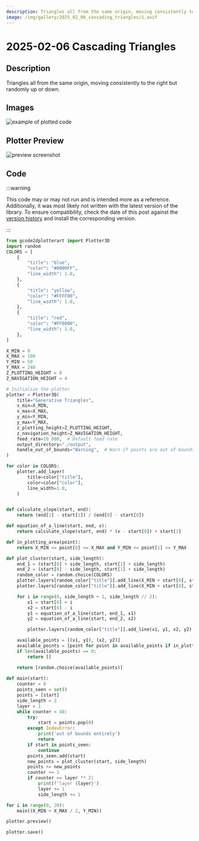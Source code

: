 ```yaml
---
description: Triangles all from the same origin, moving consistently to the right but randomly up or down.
image: /img/gallery/2025_02_06_cascading_triangles/1.avif
---
```


# 2025-02-06 Cascading Triangles

## Description

Triangles all from the same origin, moving consistently to the right but randomly up or down.

## Images

![example of plotted code](/img/gallery/2025_02_06_cascading_triangles/1.avif)

## Plotter Preview

![preview screenshot](/img/gallery/2025_02_06_cascading_triangles/preview.png)


## Code

:::warning

This code may or may not run and is intended more as a reference. Additionally, it was most likely not written with the latest version of the library. To ensure compatibility, check the date of this post against the [version history](https://pypi.org/project/gcode2dplotterart/#history) and install the corresponding version.

:::

```python
from gcode2dplotterart import Plotter3D
import random
COLORS = [
    {
        "title": "blue",
        "color": "#0000FF",
        "line_width": 1.0,
    },
    {
        "title": "yellow",
        "color": "#FFFF00",
        "line_width": 1.0,
    },
    {
        "title": "red",
        "color": "#FF0000",
        "line_width": 1.0,
    },
]

X_MIN = 0
X_MAX = 180
Y_MIN = 50
Y_MAX = 240
Z_PLOTTING_HEIGHT = 0
Z_NAVIGATION_HEIGHT = 4

# Initialize the plotter
plotter = Plotter3D(
    title="Generative Triangles",
    x_min=X_MIN,
    x_max=X_MAX,
    y_min=Y_MIN,
    y_max=Y_MAX,
    z_plotting_height=Z_PLOTTING_HEIGHT,
    z_navigation_height=Z_NAVIGATION_HEIGHT,
    feed_rate=10_000,  # Default feed rate
    output_directory="./output",
    handle_out_of_bounds="Warning",  # Warn if points are out of bounds
)

for color in COLORS:
    plotter.add_layer(
        title=color["title"],
        color=color["color"],
        line_width=1.0,
    )


def calculate_slope(start, end):
    return (end[1] - start[1]) / (end[0] - start[0])

def equation_of_a_line(start, end, x):
    return calculate_slope(start, end) * (x - start[0]) + start[1]

def in_plotting_area(point):
    return X_MIN <= point[0] <= X_MAX and Y_MIN <= point[1] <= Y_MAX

def plot_cluster(start, side_length):
    end_1 = (start[0] + side_length, start[1] + side_length)
    end_2 = (start[0] - side_length, start[1] + side_length)
    random_color = random.choice(COLORS)
    plotter.layers[random_color["title"]].add_line(X_MIN + start[0], start[1], X_MIN + end_1[0], end_1[1])
    plotter.layers[random_color["title"]].add_line(X_MIN + start[0], start[1], X_MIN + end_2[0], end_2[1])

    for i in range(0, side_length + 1, side_length // 2):
        x1 = start[0] + i
        x2 = start[0] - i
        y1 = equation_of_a_line(start, end_1, x1)
        y2 = equation_of_a_line(start, end_2, x2)

        plotter.layers[random_color["title"]].add_line(x1, y1, x2, y2)

    available_points = [(x1, y1), (x2, y2)]
    available_points = [point for point in available_points if in_plotting_area(point)]
    if len(available_points) == 0:
        return []

    return [random.choice(available_points)]
        
def main(start):
    counter = 0
    points_seen = set()
    points = [start]
    side_length = 2
    layer = 1
    while counter < 48:
        try:
            start = points.pop(0)
        except IndexError:
            print('out of bounds entirely')
            return
        if start in points_seen:
            continue
        points_seen.add(start)
        new_points = plot_cluster(start, side_length)
        points += new_points
        counter += 1
        if counter == layer ** 2:
            print(f'layer {layer}')
            layer += 1
            side_length += 1

for i in range(0, 20):
    main((X_MIN + X_MAX / 2, Y_MIN))

plotter.preview()

plotter.save()

```